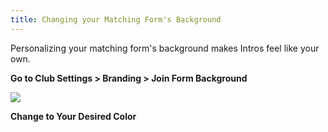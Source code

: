 ```yaml
---
title: Changing your Matching Form's Background
---
```


Personalizing your matching form's background makes Intros feel like your own.

**Go to Club Settings > Branding > Join Form Background**

![](/images/matching-form-background-1.png)

**Change to Your Desired Color**
